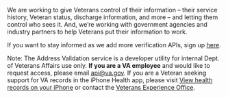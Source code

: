 We are working to give Veterans control of their information – their service history, Veteran status, discharge information, and more – and letting them control who sees it. And, we’re working with government agencies and industry partners to help Veterans put their information to work.

If you want to stay informed as we add more verification APIs, sign up [here](https://vacommunity.secure.force.com/survey/ExAM__AMAndAnswerCreationPage?paId=a2ft0000000VVnJ). 

Note: The Address Validation service is a developer utility for internal Dept. of Veterans Affairs use only. <b>If you are a VA employee</b> and would like to request access, please email [api@va.gov](mailto:api@va.gov?Subject=Request%20for%20Address%20Validation%20Access).  If you are a Veteran seeking support for VA records in the iPhone Health app, please visit <a href="https://support.apple.com/en-us/HT208680">View health records on your iPhone</a> or contact the <a href="https://www.va.gov/ve/whvaHotline.asp">Veterans Experience Office</a>.
